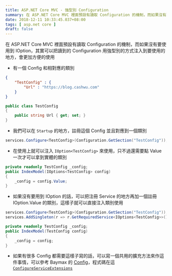 ```yaml
---
title: ASP.NET Core MVC - 強型別 Configuration
summary: 在 ASP.NET Core MVC 裡面預設有讀取 Configuration 的機制，而如果沒有要使用到 IOption，其實可以把讀到的 Configuration 用強型別的方式注入到要使用的地方，會更加方便的使用
date: 2018-12-11 10:33:45.037+08:00
tags: [ asp.net core ]
draft: false
---
```


在 ASP.NET Core MVC 裡面預設有讀取 Configuration 的機制，而如果沒有要使用到 IOption，其實可以把讀到的 Configuration 用強型別的方式注入到要使用的地方，會更加方便的使用

- 有一個 Config 和相對應的類別

```json
{
	"TestConfig" : {
    	"Url" : "https://blog.cashwu.com"
  	}
}
```

```csharp
public class TestConfig
{
	public string Url { get; set; }
}
```

- 我們可以在 `Startup` 的地方，註冊這個 Config 並且對應到一個類別

```csharp
services.Configure<TestConfig>(Configuration.GetSection("TestConfig"));
```

- 在使用上就可以注入 `IOption<TestConfig>` 來使用，只不過還需要點 Value 一次才可以拿到實體的類別

```csharp
private readonly TestConfig _config;
public IndexModel(IOptions<TestConfig> config)
{
	_config = config.Value;
}
```

- 如果沒有要用到 IOption 的話，可以把注冊 Service 的地方再加一個註冊 IOption.Value 的類別，這樣子就可以直接注入類別使用

```csharp
services.Configure<TestConfig>(Configuration.GetSection("TestConfig"));
services.AddSingleton(r => r.GetRequiredService<IOptions<TestConfig>>().Value);
```

```csharp
private readonly TestConfig _config;
public IndexModel(TestConfig config)
{
	_config = config;
}
```

- 如果有很多 Config 都需要這樣子寫的話，可以寫一個共用的擴充方法來作這件事情，可以參考 Baymax 的 [Config](https://github.com/cashwu/Baymax#config)，程式碼在這 [`ConfigureServiceExtensions`](https://github.com/cashwu/Baymax/blob/master/Src/Baymax/Extension/ConfigureServiceExtensions.cs#L49)